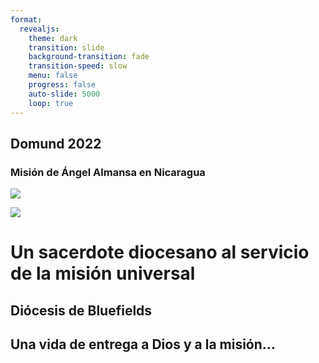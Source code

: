 ```yaml
---
format:
  revealjs:
    theme: dark
    transition: slide
    background-transition: fade
    transition-speed: slow
    menu: false
    progress: false
    auto-slide: 5000
    loop: true
--- 
```


## Domund 2022

### Misión de Ángel Almansa en Nicaragua

::: {layout="[35,65]"}
![](img/domund-2022.jpg)

![](img/img2.jpg)
:::


# Un sacerdote diocesano al servicio de la misión universal {background-image="img/img1.jpg"}

<audio data-autoplay data-ignore src="media/mision1.mp3"></audio>


## Diócesis de Bluefields {background-image="img/img2.jpg"}

## {background-image="img/img3.jpg"}

## {background-image="img/img4.jpg"}

## {background-image="img/img5.jpg"}

## {background-image="img/img6.jpg"}

## {background-image="img/img7.jpg"}

## {background-image="img/img8.jpg" background-size="contain"}

## {background-image="img/img9.jpg"}

## {background-image="img/img10.jpg" background-size="contain"}

## {background-image="img/img11.jpg"}

## {background-image="img/img12.jpg"}

## {background-image="img/img13.jpg" background-size="contain"}

## {background-image="img/img14.jpg"}

## {background-image="img/img15.jpg"}

## {background-image="img/img16.jpg"}

## {background-image="img/img17.jpg" background-size="contain"}

## {background-image="img/img18.jpg"}

## {background-image="img/img19.jpg" background-size="contain"}

## {background-image="img/img20.jpg" background-size="contain"}

## {background-image="img/img21.jpg"}

## {background-image="img/img22.jpg" background-size="contain"}

## {background-image="img/img23.jpg"}

## {background-image="img/img25.jpg"}

## {background-image="img/img26.jpg"}

<!-- ## {background-image="img/img27.jpg"} -->

## {background-image="img/img28.jpg"}

<!-- ## {background-image="img/img29.jpg"} -->

## {background-image="img/img30.jpg"}

## {background-image="img/img31.jpg"}

## {background-image="img/img32.jpg"}

## {background-image="img/img33.jpg"}

## {background-image="img/img34.jpg"}

## Una vida de entrega a Dios y a la misión...{background-image="img/img24.jpg"}